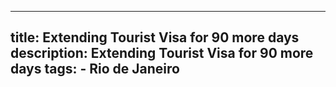 ---
  title: Extending Tourist Visa for 90 more days
  description: Extending Tourist Visa for 90 more days
  tags:
    - Rio de Janeiro
  ---